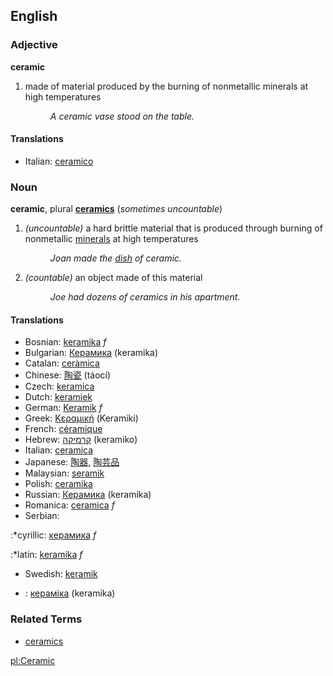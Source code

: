 == English ==
===Adjective===
'''ceramic'''

# made of material produced by the burning of nonmetallic minerals at high temperatures
#: ''A ceramic vase stood on the table.''

====Translations====
*Italian: [[ceramico]]

===Noun===
{{Wikipedia}}
'''ceramic''', plural '''[[ceramics]]''' (''sometimes uncountable'')

# ''(uncountable)'' a hard brittle material that is produced through burning of nonmetallic [[mineral]]s at high temperatures
#: ''Joan made the [[dish]] of ceramic.''
# ''(countable)'' an object made of this material
#: ''Joe had dozens of ceramics in his apartment.''

====Translations====
*Bosnian: [[keramika]] ''f''
*Bulgarian: [[Керамика]] (keramika)
*Catalan: [[ceràmica]]
*Chinese: [[陶瓷]] (táocí)
*Czech: [[keramica]]
*Dutch: [[keramiek]]
*German: [[Keramik]] ''f''
*Greek: [[Κεραμική]] (Keramiki)
*French: [[céramique]]
*Hebrew: [[קרמיקה]] (keramiko)
*Italian: [[ceramica]]
*Japanese: [[陶器]], [[陶芸品]]
*Malaysian: [[seramik]]
*Polish: [[ceramika]]
*Russian: [[Керамика]] (keramika)
*Romanica: [[ceramica]] ''f''
*Serbian:
:*cyrillic: [[керамика]] ''f''
:*latin: [[keramika]] ''f''
*Swedish: [[keramik]]
*{{uk}}: [[кераміка]] (keramika)

===Related Terms===
*[[ceramics]]

[[pl:Ceramic]]